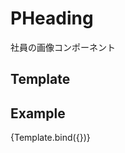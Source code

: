 
<Meta title="Atoms/PHeading" component={PHeading} />

# PHeading

社員の画像コンポーネント

## Template

## Example

<Canvas>
  <Story
    name="PHeading"
    args={{
      tag: "h1",
      text: "Heading"
    }}
  >
    {Template.bind({})}
  </Story>
</Canvas>

<Props story="PHeading" />

